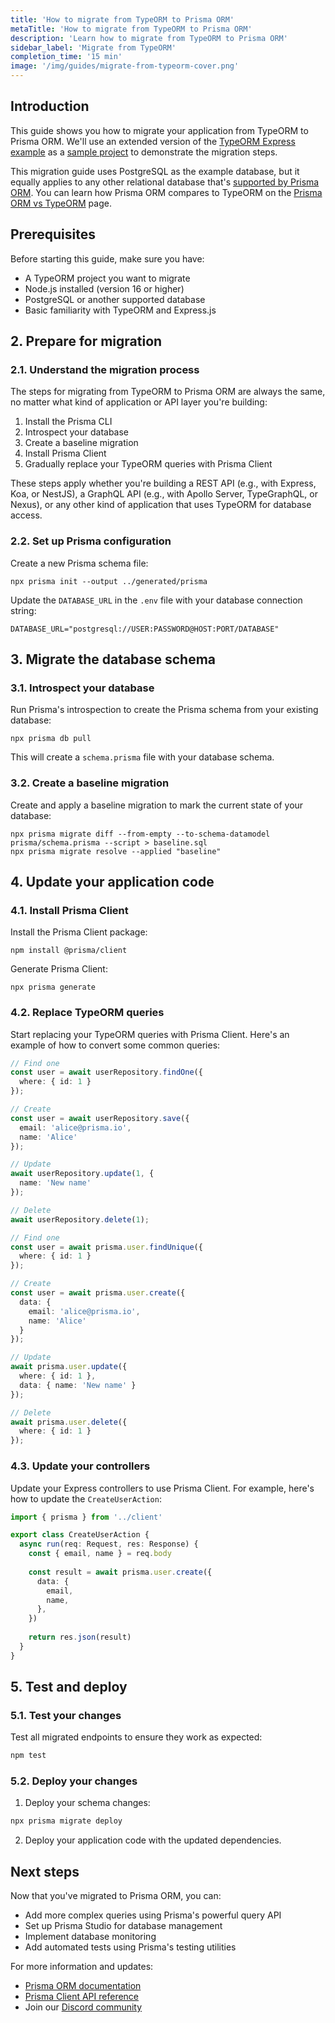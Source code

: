 ```yaml
---
title: 'How to migrate from TypeORM to Prisma ORM'
metaTitle: 'How to migrate from TypeORM to Prisma ORM'
description: 'Learn how to migrate from TypeORM to Prisma ORM'
sidebar_label: 'Migrate from TypeORM'
completion_time: '15 min'
image: '/img/guides/migrate-from-typeorm-cover.png'
---
```


## Introduction

This guide shows you how to migrate your application from TypeORM to Prisma ORM. We'll use an extended version of the [TypeORM Express example](https://github.com/typeorm/typescript-express-example/) as a [sample project](https://github.com/prisma/migrate-from-typeorm-to-prisma) to demonstrate the migration steps.

This migration guide uses PostgreSQL as the example database, but it equally applies to any other relational database that's [supported by Prisma ORM](/orm/reference/supported-databases). You can learn how Prisma ORM compares to TypeORM on the [Prisma ORM vs TypeORM](/orm/more/comparisons/prisma-and-typeorm) page.

## Prerequisites

Before starting this guide, make sure you have:

- A TypeORM project you want to migrate
- Node.js installed (version 16 or higher)
- PostgreSQL or another supported database
- Basic familiarity with TypeORM and Express.js

## 2. Prepare for migration

### 2.1. Understand the migration process

The steps for migrating from TypeORM to Prisma ORM are always the same, no matter what kind of application or API layer you're building:

1. Install the Prisma CLI
2. Introspect your database
3. Create a baseline migration
4. Install Prisma Client
5. Gradually replace your TypeORM queries with Prisma Client

These steps apply whether you're building a REST API (e.g., with Express, Koa, or NestJS), a GraphQL API (e.g., with Apollo Server, TypeGraphQL, or Nexus), or any other kind of application that uses TypeORM for database access.

### 2.2. Set up Prisma configuration

Create a new Prisma schema file:

```terminal
npx prisma init --output ../generated/prisma
```

Update the `DATABASE_URL` in the `.env` file with your database connection string:

```env
DATABASE_URL="postgresql://USER:PASSWORD@HOST:PORT/DATABASE"
```

## 3. Migrate the database schema

### 3.1. Introspect your database

Run Prisma's introspection to create the Prisma schema from your existing database:

```terminal
npx prisma db pull
```

This will create a `schema.prisma` file with your database schema.

### 3.2. Create a baseline migration

Create and apply a baseline migration to mark the current state of your database:

```terminal
npx prisma migrate diff --from-empty --to-schema-datamodel prisma/schema.prisma --script > baseline.sql
npx prisma migrate resolve --applied "baseline"
```

## 4. Update your application code

### 4.1. Install Prisma Client

Install the Prisma Client package:

```terminal
npm install @prisma/client
```

Generate Prisma Client:

```terminal
npx prisma generate
```

### 4.2. Replace TypeORM queries

Start replacing your TypeORM queries with Prisma Client. Here's an example of how to convert some common queries:

<TabbedContent code>

<TabItem value="TypeORM">

```typescript
// Find one
const user = await userRepository.findOne({ 
  where: { id: 1 } 
});

// Create
const user = await userRepository.save({
  email: 'alice@prisma.io',
  name: 'Alice'
});

// Update
await userRepository.update(1, { 
  name: 'New name' 
});

// Delete
await userRepository.delete(1);
```

</TabItem>

<TabItem value="Prisma Client">

```typescript
// Find one
const user = await prisma.user.findUnique({ 
  where: { id: 1 } 
});

// Create
const user = await prisma.user.create({
  data: {
    email: 'alice@prisma.io',
    name: 'Alice'
  }
});

// Update
await prisma.user.update({
  where: { id: 1 },
  data: { name: 'New name' }
});

// Delete
await prisma.user.delete({
  where: { id: 1 }
});
```

</TabItem>

</TabbedContent>

### 4.3. Update your controllers

Update your Express controllers to use Prisma Client. For example, here's how to update the `CreateUserAction`:

```typescript
import { prisma } from '../client'

export class CreateUserAction {
  async run(req: Request, res: Response) {
    const { email, name } = req.body
    
    const result = await prisma.user.create({
      data: {
        email,
        name,
      },
    })
    
    return res.json(result)
  }
}
```

## 5. Test and deploy

### 5.1. Test your changes

Test all migrated endpoints to ensure they work as expected:

```bash
npm test
```

### 5.2. Deploy your changes

1. Deploy your schema changes:
```bash
npx prisma migrate deploy
```

2. Deploy your application code with the updated dependencies.

## Next steps

Now that you've migrated to Prisma ORM, you can:

- Add more complex queries using Prisma's powerful query API
- Set up Prisma Studio for database management
- Implement database monitoring
- Add automated tests using Prisma's testing utilities

For more information and updates:
- [Prisma ORM documentation](/orm)
- [Prisma Client API reference](/orm/prisma-client)
- Join our [Discord community](https://discord.com/invite/prisma)
